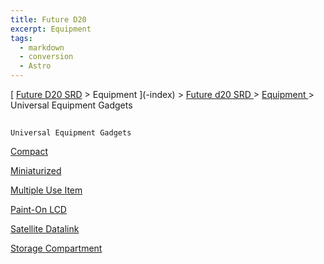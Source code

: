 ```yaml
---
title: Future D20
excerpt: Equipment
tags:
  - markdown
  - conversion
  - Astro
---
```







[
[Future D20 SRD]( / ) > Equipment
     ](-index)
     >
     [
      Future d20 SRD
     ](future-d20-srd-index)
     >
     [
      Equipment
     ](future-d20-srd-equipment-index)
     > Universal Equipment Gadgets
    




## 
    Universal Equipment Gadgets
   



[
     Compact
    ](future-d20-srd-equipment-gadgets-universal-equipment-compact)




[
     Miniaturized
    ](future-d20-srd-equipment-gadgets-universal-equipment-miniaturized)




[
     Multiple Use Item
    ](future-d20-srd-equipment-gadgets-universal-equipment-multiple-use-item)




[
     Paint-On LCD
    ](future-d20-srd-equipment-gadgets-universal-equipment-paint-on-lcd)




[
     Satellite Datalink
    ](future-d20-srd-equipment-gadgets-universal-equipment-satellite-datalink)




[
     Storage Compartment
    ](future-d20-srd-equipment-gadgets-universal-equipment-storage-compartment)






